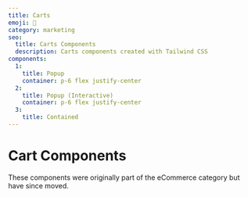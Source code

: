 ```yaml
---
title: Carts
emoji: 🛒
category: marketing
seo:
  title: Carts Components
  description: Carts components created with Tailwind CSS
components:
  1:
    title: Popup
    container: p-6 flex justify-center
  2:
    title: Popup (Interactive)
    container: p-6 flex justify-center
  3:
    title: Contained
---
```


# Cart Components

<div class="max-w-prose text-pretty">
  These components were originally part of the eCommerce category but have since moved.
</div>

<CollectionList componentsData={componentsData} componentContainer={componentContainer} />
